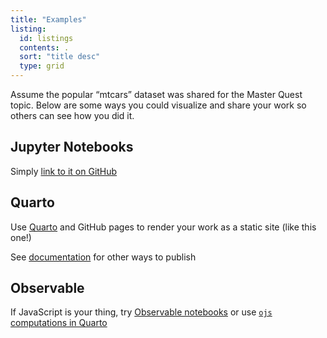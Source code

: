 ```yaml
---
title: "Examples"
listing:
  id: listings
  contents: .
  sort: "title desc"
  type: grid
---
```


Assume the popular “mtcars” dataset was shared for the Master Quest topic. Below are some ways you could visualize and share your work so others can see how you did it.

## Jupyter Notebooks
Simply [link to it on GitHub](https://github.com/flatiron-labs/ds-mastery-quests/blob/main/examples/jupyter-in-quarto.ipynb){target="_blank"}

## Quarto
Use [Quarto](https://quarto.org){target="_blank"} and GitHub pages to render your work as a static site (like this one!)

::: {#listings}
:::

See [documentation](https://quarto.org/docs/publishing/){target="_blank"} for other ways to publish

## Observable
If JavaScript is your thing, try [Observable notebooks](https://observablehq.com/@bletchleyinstitute-ws/observablejs-example){target="_blank"} or use [`ojs` computations in Quarto](quarto-doc.html#observable-js)


